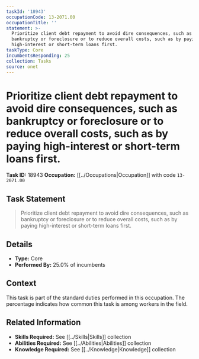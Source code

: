 ```yaml
---
taskId: '18943'
occupationCode: 13-2071.00
occupationTitle: ''
statement: >-
  Prioritize client debt repayment to avoid dire consequences, such as
  bankruptcy or foreclosure or to reduce overall costs, such as by paying
  high-interest or short-term loans first.
taskType: Core
incumbentsResponding: 25
collection: Tasks
source: onet
---
```

# Prioritize client debt repayment to avoid dire consequences, such as bankruptcy or foreclosure or to reduce overall costs, such as by paying high-interest or short-term loans first.

**Task ID:** 18943
**Occupation:** [[../Occupations|Occupation]] with code `13-2071.00`

## Task Statement

> Prioritize client debt repayment to avoid dire consequences, such as bankruptcy or foreclosure or to reduce overall costs, such as by paying high-interest or short-term loans first.

## Details

- **Type:** Core
- **Performed By:** 25.0% of incumbents

## Context

This task is part of the standard duties performed in this occupation. The percentage indicates how common this task is among workers in the field.

## Related Information

- **Skills Required:** See [[../Skills|Skills]] collection
- **Abilities Required:** See [[../Abilities|Abilities]] collection
- **Knowledge Required:** See [[../Knowledge|Knowledge]] collection
